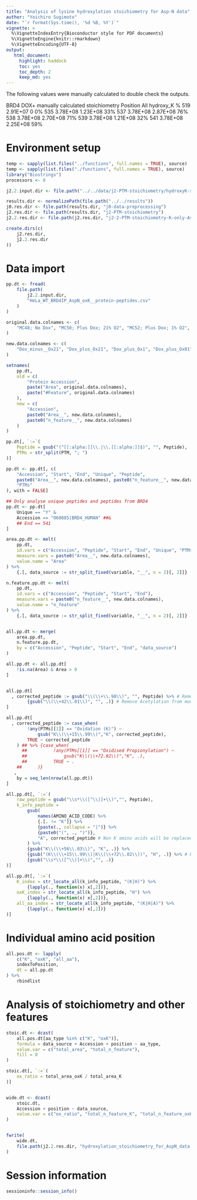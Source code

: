 ```yaml
---
title: "Analysis of lysine hydroxylation stoichiometry for Asp-N data"
author: "Yoichiro Sugimoto"
date: "`r format(Sys.time(), '%d %B, %Y')`"
vignette: >
  %\VignetteIndexEntry{Bioconductor style for PDF documents}
  %\VignetteEngine{knitr::rmarkdown}
  %\VignetteEncoding{UTF-8}
output:
   html_document:
     highlight: haddock
     toc: yes
     toc_depth: 2
     keep_md: yes
---
```




The following values were manually calculated to double check the outputs.

BRD4 DOX+ manually calculated stoichiometry
Position	All	hydroxy_K	%
519	2.91E+07	0	0%
535	3.78E+08	1.23E+08	33%
537	3.78E+08	2.87E+08	76%
538	3.78E+08	2.70E+08	71%
539	3.78E+08	1.21E+08	32%
541	3.78E+08	2.25E+08	59%



# Environment setup

```r

temp <- sapply(list.files("../functions", full.names = TRUE), source)
temp <- sapply(list.files("./functions", full.names = TRUE), source)
library("Biostrings")
processors <- 8

j2.2.input.dir <- file.path("../../data/j2-PTM-stoichiometry/hydroxyK-stoichiometry_AspN")

results.dir <- normalizePath(file.path("../../results"))
j0.res.dir <- file.path(results.dir, "j0-data-preprocessing")
j2.res.dir <- file.path(results.dir, "j2-PTM-stoichiometry")
j2.2.res.dir <- file.path(j2.res.dir, "j2-2-PTM-stoichiometry-K-only-AspN")

create.dirs(c(
    j2.res.dir,
    j2.2.res.dir
))

```


# Data import


```r

pp.dt <- fread(
    file.path(
        j2.2.input.dir,
        "HeLa_WT_BRD4IP_AspN_oxK__protein-peptides.csv"
    )
)

original.data.colnames <- c(
    "MC48; No Dox", "MC50; Plus Dox; 21% O2", "MC52; Plus Dox; 1% O2", "MC54; Plus Dox; 0.1% O2"
)

new.data.colnames <- c(
    "Dox_minus__Ox21", "Dox_plus_Ox21", "Dox_plus_Ox1", "Dox_plus_Ox01"
)

setnames(
    pp.dt,
    old = c(
        "Protein Accession",
        paste("Area", original.data.colnames),
        paste("#Feature", original.data.colnames)
    ),
    new = c(
        "Accession",
        paste0("Area__", new.data.colnames),
        paste0("n_feature__", new.data.colnames)
    )
)

pp.dt[, `:=`(
    Peptide = gsub("(^[[:alpha:]]\\.|\\.[[:alpha:]]$)", "", Peptide),
    PTMs = str_split(PTM, "; ")
)]

pp.dt <- pp.dt[, c(
    "Accession", "Start", "End", "Unique", "Peptide", 
    paste0("Area__", new.data.colnames), paste0("n_feature__", new.data.colnames),
    "PTMs"
), with = FALSE]

## Only analyse unique peptides and peptides from BRD4
pp.dt <- pp.dt[
    Unique == "Y" &
    Accession == "O60885|BRD4_HUMAN" ##&
    ## End == 541
]

area.pp.dt <- melt(
    pp.dt,
    id.vars = c("Accession", "Peptide", "Start", "End", "Unique", "PTMs"),
    measure.vars = paste0("Area__", new.data.colnames),
    value.name = "Area"
) %>%
    {.[, data_source := str_split_fixed(variable, "__", n = 2)[, 2]]}

n.feature.pp.dt <- melt(
    pp.dt,
    id.vars = c("Accession", "Peptide", "Start", "End"),
    measure.vars = paste0("n_feature__", new.data.colnames),
    value.name = "n_feature"
) %>%
    {.[, data_source := str_split_fixed(variable, "__", n = 2)[, 2]]}


all.pp.dt <- merge(
    area.pp.dt,
    n.feature.pp.dt,
    by = c("Accession", "Peptide", "Start", "End", "data_source")
)

all.pp.dt <- all.pp.dt[
    !is.na(Area) & Area > 0
]


all.pp.dt[
  , corrected_peptide := gsub("\\(\\+\\.98\\)", "", Peptide) %>% # Remove (+.98)
        {gsub("\\(\\+42\\.01\\)", "", .)} # Remove Acetylation from modification
]

all.pp.dt[
  , corrected_peptide := case_when(
        !any(PTMs[[1]] == "Oxidation (K)") ~
            gsub("K\\(\\+15\\.99\\)","K", corrected_peptide),
        TRUE ~ corrected_peptide
    ) ## %>% {case_when(
      ##          !any(PTMs[[1]] == "Oxidised Propionylation") ~
      ##              gsub("K\\(\\+72.02\\)","K", .),
      ##          TRUE ~ .
    ##      )}
   ,
    by = seq_len(nrow(all.pp.dt))
]

all.pp.dt[, `:=`(
    raw_peptide = gsub("\\s*\\([^\\)]+\\)","", Peptide),
    k_info_peptide =
        gsub(
            names(AMINO_ACID_CODE) %>%
            {.[. != "K"]} %>%
            {paste(., collapse = "|")} %>%
            {paste0("(", ., ")")}, 
            "A", corrected_peptide # Non K amino acids will be replaced with A
        ) %>%
        {gsub("K\\(\\+56\\.03\\)", "K", .)} %>% 
        {gsub("(K\\(\\+15\\.99\\)|K\\(\\+72\\.02\\))", "H", .)} %>% # H: hydroxylared K
        {gsub("\\s*\\([^\\)]+\\)","", .)}
)]

all.pp.dt[, `:=`(
    K_index = str_locate_all(k_info_peptide, "(K|H)") %>%
        {lapply(., function(x) x[,2])},
    oxK_index = str_locate_all(k_info_peptide, "H") %>%
        {lapply(., function(x) x[,2])},
    all_aa_index = str_locate_all(k_info_peptide, "(K|H|A)") %>%
        {lapply(., function(x) x[,2])}
)]

```



# Individual amino acid position


```r

all.pos.dt <- lapply(
    c("K", "oxK", "all_aa"),
    indexToPosition,
    dt = all.pp.dt
) %>%
    rbindlist


```



# Analysis of stoichiometry and other features


```r

stoic.dt <- dcast(
    all.pos.dt[aa_type %in% c("K", "oxK")],
    formula = data_source + Accession + position ~ aa_type,
    value.var = c("total_area", "total_n_feature"),
    fill = 0
)

stoic.dt[, `:=`(
    ox_ratio = total_area_oxK / total_area_K
)]


wide.dt <- dcast(
    stoic.dt,
    Accession + position ~ data_source,
    value.var = c("ox_ratio", "total_n_feature_K", "total_n_feature_oxK")
)


fwrite(
    wide.dt,
    file.path(j2.2.res.dir, "hydroxylation_stoichiometry_for_AspN_data.csv")
)


```



# Session information


```r

sessioninfo::session_info()


```
